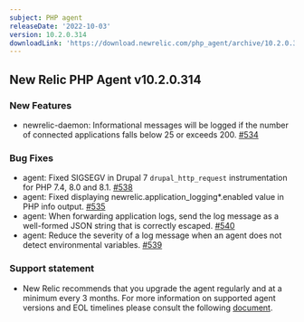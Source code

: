 ```yaml
---
subject: PHP agent
releaseDate: '2022-10-03'
version: 10.2.0.314
downloadLink: 'https://download.newrelic.com/php_agent/archive/10.2.0.314'
---
```

## New Relic PHP Agent v10.2.0.314

### New Features
* newrelic-daemon: Informational messages will be logged if the number of connected applications falls below 25 or exceeds 200. [#534](https://github.com/newrelic/newrelic-php-agent/pull/534)

### Bug Fixes
* agent: Fixed SIGSEGV in Drupal 7 `drupal_http_request` instrumentation for PHP 7.4, 8.0 and 8.1. [#538](https://github.com/newrelic/newrelic-php-agent/pull/538)
* agent: Fixed displaying newrelic.application_logging*.enabled value in PHP info output. [#535](https://github.com/newrelic/newrelic-php-agent/pull/535)
* agent: When forwarding application logs, send the log message as a well-formed JSON string that is correctly escaped. [#540](https://github.com/newrelic/newrelic-php-agent/pull/540)
* agent: Reduce the severity of a log message when an agent does not detect environmental variables. [#539](https://github.com/newrelic/newrelic-php-agent/pull/539)


### Support statement
* New Relic recommends that you upgrade the agent regularly and at a minimum every 3 months. For more information on supported agent versions and EOL timelines please consult the following [document](https://docs.newrelic.com/docs/apm/agents/php-agent/getting-started/php-agent-eol-policy/).
